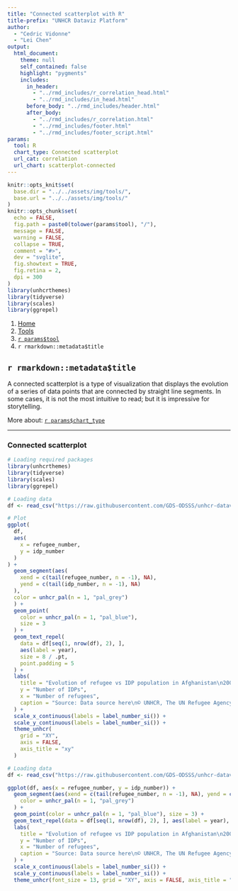 ```yaml
---
title: "Connected scatterplot with R"
title-prefix: "UNHCR Dataviz Platform"
author:
  - "Cedric Vidonne"
  - "Lei Chen"
output:
  html_document:
    theme: null
    self_contained: false
    highlight: "pygments"
    includes:
      in_header:
        - "../rmd_includes/r_correlation_head.html"
        - "../rmd_includes/in_head.html"
      before_body: "../rmd_includes/header.html"
      after_body:
        - "../rmd_includes/r_correlation.html"
        - "../rmd_includes/footer.html"
        - "../rmd_includes/footer_script.html"
params:
  tool: R
  chart_type: Connected scatterplot
  url_cat: correlation
  url_chart: scatterplot-connected
---
```


```r
knitr::opts_knit$set(
  base.dir = "../../assets/img/tools/",
  base.url = "../../assets/img/tools/"
)
knitr::opts_chunk$set(
  echo = FALSE,
  fig.path = paste0(tolower(params$tool), "/"),
  message = FALSE,
  warning = FALSE,
  collapse = TRUE,
  comment = "#>",
  dev = "svglite",
  fig.showtext = TRUE,
  fig.retina = 2,
  dpi = 300
)
library(unhcrthemes)
library(tidyverse)
library(scales)
library(ggrepel)
```

<main id="tools" class="container mt-5">

<!-- Breadcrumb is filled automatically with the text from Title and Tool parameter in YAML --> 
<nav aria-label="breadcrumb">
    <ol class="breadcrumb">
        <li class="breadcrumb-item"><a href="../../">Home</a></li>
        <li class="breadcrumb-item"><a href="../">Tools</a></li>
        <li class="breadcrumb-item"><a href="../`r tolower(params$tool)`/">`r params$tool`</a></li>
        <li class="breadcrumb-item active" aria-current="page">`r rmarkdown::metadata$title`</li>
    </ol>
</nav>


<!-- Intro header --> 
<div class="my-5 text-center">

## `r rmarkdown::metadata$title`

<div class="row justify-content-center">
<div class="col-lg-8">

<!-- Only text to change below, the rest comes from the YAML --> 
A connected scatterplot is a type of visualization that displays the evolution of a series of data points that are connected by straight line segments. In some cases, it is not the most intuitive to read; but it is impressive for storytelling.

More about: <a href="../../chart_gallery/`r params$url_cat`.html#`r params$url_chart`">`r params$chart_type`</a>

</div>
</div>
</div>


----

<!-- Beginning of section, should be preceded by hr (----) --> 
<section class="my-5">

### Connected scatterplot

<div class="row">

<!-- First column for large screen --> 
<div class="col-lg-6">

```r
# Loading required packages
library(unhcrthemes)
library(tidyverse)
library(scales)
library(ggrepel)

# Loading data
df <- read_csv("https://raw.githubusercontent.com/GDS-ODSSS/unhcr-dataviz-platform/master/data/correlation/scatterplot_connected.csv")

# Plot
ggplot(
  df,
  aes(
    x = refugee_number,
    y = idp_number
  )
) +
  geom_segment(aes(
    xend = c(tail(refugee_number, n = -1), NA),
    yend = c(tail(idp_number, n = -1), NA)
  ),
  color = unhcr_pal(n = 1, "pal_grey")
  ) +
  geom_point(
    color = unhcr_pal(n = 1, "pal_blue"),
    size = 3
  ) +
  geom_text_repel(
    data = df[seq(1, nrow(df), 2), ],
    aes(label = year),
    size = 8 / .pt,
    point.padding = 5
  ) +
  labs(
    title = "Evolution of refugee vs IDP population in Afghanistan\n2001-2021",
    y = "Number of IDPs",
    x = "Number of refugees",
    caption = "Source: Data source here\n© UNHCR, The UN Refugee Agency"
  ) +
  scale_x_continuous(labels = label_number_si()) +
  scale_y_continuous(labels = label_number_si()) +
  theme_unhcr(
    grid = "XY",
    axis = FALSE,
    axis_title = "xy"
  )
```

</div>
<!-- End First column --->

<!-- Second column for large screen --> 
<div class="col-lg-6">


```r
# Loading data
df <- read_csv("https://raw.githubusercontent.com/GDS-ODSSS/unhcr-dataviz-platform/master/data/correlation/scatterplot_connected.csv")

ggplot(df, aes(x = refugee_number, y = idp_number)) +
  geom_segment(aes(xend = c(tail(refugee_number, n = -1), NA), yend = c(tail(idp_number, n = -1), NA)),
    color = unhcr_pal(n = 1, "pal_grey")
  ) +
  geom_point(color = unhcr_pal(n = 1, "pal_blue"), size = 3) +
  geom_text_repel(data = df[seq(1, nrow(df), 2), ], aes(label = year), size = 11.5 / .pt, point.padding = 5) +
  labs(
    title = "Evolution of refugee vs IDP population in Afghanistan\n2001-2021",
    y = "Number of IDPs",
    x = "Number of refugees",
    caption = "Source: Data source here\n© UNHCR, The UN Refugee Agency"
  ) +
  scale_x_continuous(labels = label_number_si()) +
  scale_y_continuous(labels = label_number_si()) +
  theme_unhcr(font_size = 13, grid = "XY", axis = FALSE, axis_title = "xy")
```

</div>
<!-- End Second column --->

</div>
</section>
<!-- End of section --->


<!-- To add sections just copy the whole code between the above section tag --->

</main>
